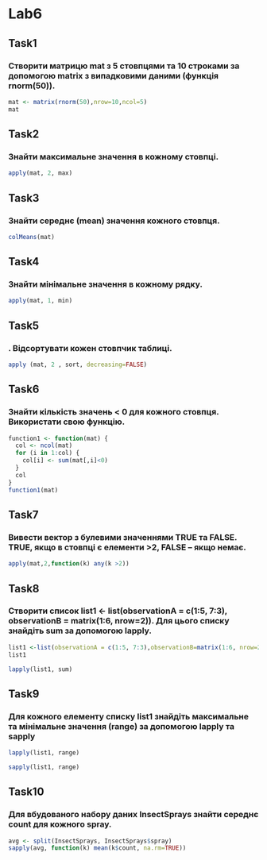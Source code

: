 # Lab6
## Task1
### Створити матрицю mat з 5 стовпцями та 10 строками за допомогою matrix з випадковими даними (функція rnorm(50)).
```{r}
mat <- matrix(rnorm(50),nrow=10,ncol=5)
mat
```

## Task2
### Знайти максимальне значення в кожному стовпці.
```{r}
apply(mat, 2, max)
```

## Task3
### Знайти середнє (mean) значення кожного стовпця.
```{r}
colMeans(mat)
```

## Task4
### Знайти мінімальне значення в кожному рядку.
```{r}
apply(mat, 1, min)
```

## Task5
### . Відсортувати кожен стовпчик таблиці.
```{r}
apply (mat, 2 , sort, decreasing=FALSE)
```

## Task6
### Знайти кількість значень < 0 для кожного стовпця. Використати свою функцію.
```{r}
function1 <- function(mat) {
  col <- ncol(mat)
  for (i in 1:col) {
    col[i] <- sum(mat[,i]<0)
  }
  col
}
function1(mat)
```

## Task7
### Вивести вектор з булевими значеннями TRUE та FALSE. TRUE, якщо в стовпці є елементи >2, FALSE – якщо немає.
```{r}
apply(mat,2,function(k) any(k >2))
```

## Task8
### Створити список list1 <- list(observationA = c(1:5, 7:3), observationB = matrix(1:6, nrow=2)). Для цього списку знайдіть sum за допомогою lapply.
```{r}
list1 <-list(observationA = c(1:5, 7:3),observationB=matrix(1:6, nrow=2))
list1
```

```{r}
lapply(list1, sum)
```
## Task9
### Для кожного елементу списку list1 знайдіть максимальне та мінімальне значення (range) за допомогою lapply та sapply
```{r}
lapply(list1, range)
```

```{r}
sapply(list1, range)
```

## Task10
### Для вбудованого набору даних InsectSprays знайти середнє count для кожного spray.
```{r}
avg <- split(InsectSprays, InsectSprays$spray)
sapply(avg, function(k) mean(k$count, na.rm=TRUE))
```